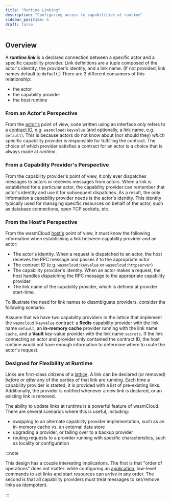 ```yaml
---
title: "Runtime Linking"
description: "Configuring access to capabilities at runtime"
sidebar_position: 6
draft: false
---
```


## Overview

A **_runtime link_** is a declared connection between a specific actor and a specific capability provider. Link definitions are a tuple composed of the actor's identity, the provider's identity, and a link name. (If not provided, link names default to `default`.) There are 3 different consumers of this relationship:

* the actor
* the capability provider
* the host runtime

### From an Actor's Perspective

From the [actor's](/docs/concepts/actors) point of view, code written using an interface _only_ refers to a [contract ID](/docs/concepts/capabilities), e.g. `wasmcloud:keyvalue` (and optionally, a link name, e.g. `default`). This is because actors do not know about (nor should they) _which_ specific capability provider is responsible for fulfilling the contract. The choice of which provider satisfies a contract for an actor is a choice that is always made at _runtime_.

### From a Capability Provider's Perspective

From the capability provider's point of view, it only ever dispatches messages to actors or receives messages from actors. When a link is established for a particular actor, the capability provider can remember that actor's identity and use it for subsequent dispatches. As a result, the only information a capability provider needs is the actor's identity. This identity typically used for managing specific resources on behalf of the actor, such as database connections, open TCP sockets, etc.

### From the Host's Perspective

From the wasmCloud [host's](/docs/concepts/hosts) point of view, it must know the following information when establishing a link between capability provider and an actor:

* The actor's identity. When a request is dispatched to an actor, the host receives the RPC message and passes it to the appropriate actor
* The contract ID (e.g. `wasmcloud:keyvalue` or `wasmcloud:httpserver`)
* The capability provider's identity. When an actor makes a request, the host handles dispatching the RPC message to the appropriate capability provider
* The link name of the capability provider, which is defined at provider start-time.

To illustrate the need for link names to disambiguate providers, consider the following scenario:

Assume that we have two capability providers in the lattice that implement the `wasmcloud:keyvalue` contract: a **Redis** capability provider with the link name `default`, an **in-memory cache** provider running with the link name `cache`, and a **Vault** key-value provider with the link name `secrets`. If the link connecting an actor and provider only contained the contract ID, the host runtime would not have enough information to determine where to route the actor's request.

### Designed for Flexibility at Runtime

Links are first-class citizens of a [lattice](/docs/concepts/lattice). A link can be declared (or removed) _before or after_ any of the parties of that link are running. Each time a capability provider is started, it is provided with a list of pre-existing links. Additionally, the provider is notified whenever a new link is declared, or an existing link is removed.

The ability to update links at runtime is a powerful feature of wasmCloud. There are several scenarios where this is useful, including:

* swapping to an alternate capability provider implementation, such as an in-memory cache vs. an external data store
* upgrading a provider, or failing over to a backup provider
* routing requests to a provider running with specific characteristics, such as locality or configuration

:::note

This design has a couple interesting implications. The first is that "order of operations" does not matter: while configuring an [application](/docs/concepts/applications), low-level commands to set links and start resources can arrive in any order. The second is that all capability providers must treat messages to set/remove links as idempotent.

:::
